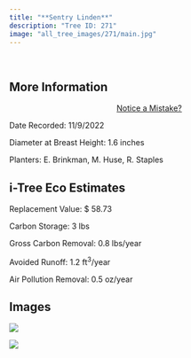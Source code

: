 ```yaml
---
title: "**Sentry Linden**"
description: "Tree ID: 271"
image: "all_tree_images/271/main.jpg"
---
```


<br>

## **More Information**
::: column-margin
<center><a class="button" href="https://forms.gle/W6f5nwYxrM33hF4f7">Notice a Mistake?</a></center>
:::


Date Recorded:  11/9/2022

Diameter at Breast Height:  1.6  inches

Planters:  E. Brinkman, M. Huse, R. Staples

## **i-Tree Eco Estimates**


 Replacement Value: $ 58.73

 Carbon Storage:  3  lbs

 Gross Carbon Removal:  0.8  lbs/year

 Avoided Runoff:  1.2  ft<sup>3</sup>/year

 Air Pollution Removal:  0.5  oz/year

## **Images**


 ![](all_tree_images/271/IMG_7340.jpg)

 ![](all_tree_images/271/main.jpg)
